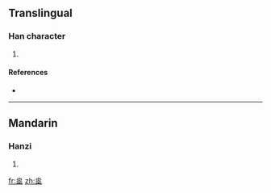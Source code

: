 ==Translingual==

===Han character===
{{Han char|rn=86|rad=火|as=07|sn=11|four=|canj=火火土 (FFG)}}

# {{defn|Han|sort=火07}}

====References====
* {{Han ref|kx=0672.060|dkj=19061|hdz=32205.130|uh=70FE|ud=28926}}

----

==Mandarin==

===Hanzi===
{{cmn-hanzi|pin=[[chì]] ([[chi4]])|wg=ch'ih<sup>4</sup>}}

# {{defn|Mandarin|sort=火07}}

[[fr:烾]]
[[zh:烾]]